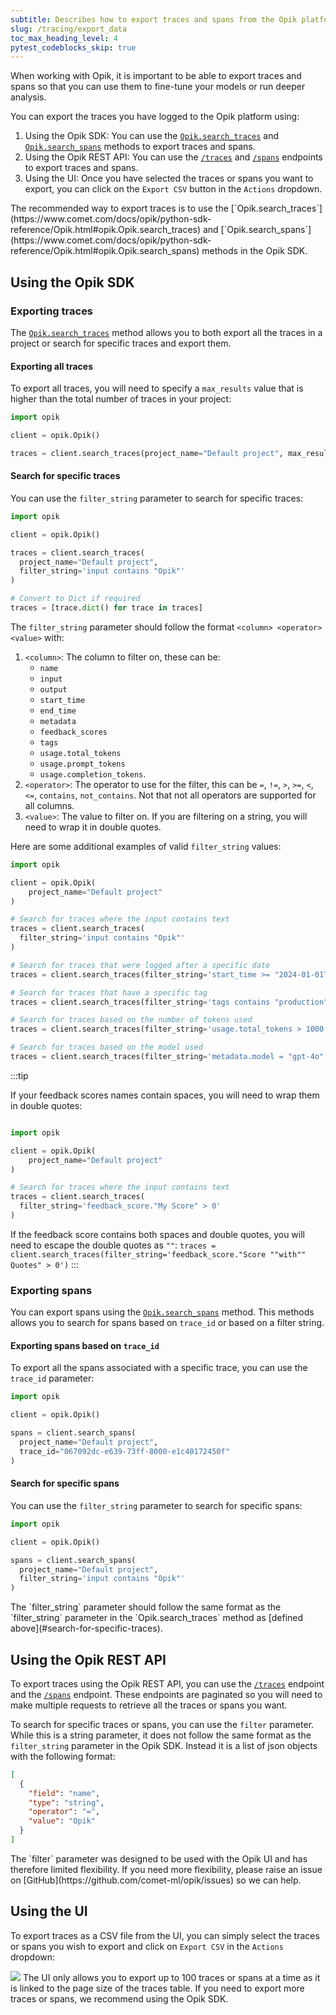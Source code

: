 ```yaml
---
subtitle: Describes how to export traces and spans from the Opik platform.
slug: /tracing/export_data
toc_max_heading_level: 4
pytest_codeblocks_skip: true
---
```


When working with Opik, it is important to be able to export traces and spans so that you can use them to fine-tune your models or run deeper analysis.

You can export the traces you have logged to the Opik platform using:

1. Using the Opik SDK: You can use the [`Opik.search_traces`](https://www.comet.com/docs/opik/python-sdk-reference/Opik.html#opik.Opik.search_traces) and [`Opik.search_spans`](https://www.comet.com/docs/opik/python-sdk-reference/Opik.html#opik.Opik.search_spans) methods to export traces and spans.
2. Using the Opik REST API: You can use the [`/traces`](/reference/rest-api/api-reference/traces/get-traces-by-project) and [`/spans`](/reference/rest-api/api-reference/spans/get-spans-by-project) endpoints to export traces and spans.
3. Using the UI: Once you have selected the traces or spans you want to export, you can click on the `Export CSV` button in the `Actions` dropdown.

<Tip>
  The recommended way to export traces is to use the
  [`Opik.search_traces`](https://www.comet.com/docs/opik/python-sdk-reference/Opik.html#opik.Opik.search_traces) and
  [`Opik.search_spans`](https://www.comet.com/docs/opik/python-sdk-reference/Opik.html#opik.Opik.search_spans) methods
  in the Opik SDK.
</Tip>

## Using the Opik SDK

### Exporting traces

The [`Opik.search_traces`](https://www.comet.com/docs/opik/python-sdk-reference/Opik.html#opik.Opik.search_traces) method allows you to both export all the traces in a project or search for specific traces and export them.

#### Exporting all traces

To export all traces, you will need to specify a `max_results` value that is higher than the total number of traces in your project:

```python
import opik

client = opik.Opik()

traces = client.search_traces(project_name="Default project", max_results=1000000)
```

#### Search for specific traces

You can use the `filter_string` parameter to search for specific traces:

```python
import opik

client = opik.Opik()

traces = client.search_traces(
  project_name="Default project",
  filter_string='input contains "Opik"'
)

# Convert to Dict if required
traces = [trace.dict() for trace in traces]
```

The `filter_string` parameter should follow the format `<column> <operator> <value>` with:

1. `<column>`: The column to filter on, these can be:
   - `name`
   - `input`
   - `output`
   - `start_time`
   - `end_time`
   - `metadata`
   - `feedback_scores`
   - `tags`
   - `usage.total_tokens`
   - `usage.prompt_tokens`
   - `usage.completion_tokens`.
2. `<operator>`: The operator to use for the filter, this can be `=`, `!=`, `>`, `>=`, `<`, `<=`, `contains`, `not_contains`. Not that not all operators are supported for all columns.
3. `<value>`: The value to filter on. If you are filtering on a string, you will need to wrap it in double quotes.

Here are some additional examples of valid `filter_string` values:

```python
import opik

client = opik.Opik(
    project_name="Default project"
)

# Search for traces where the input contains text
traces = client.search_traces(
  filter_string='input contains "Opik"'
)

# Search for traces that were logged after a specific date
traces = client.search_traces(filter_string='start_time >= "2024-01-01T00:00:00Z"')

# Search for traces that have a specific tag
traces = client.search_traces(filter_string='tags contains "production"')

# Search for traces based on the number of tokens used
traces = client.search_traces(filter_string='usage.total_tokens > 1000')

# Search for traces based on the model used
traces = client.search_traces(filter_string='metadata.model = "gpt-4o"')
```

:::tip

If your feedback scores names contain spaces, you will need to wrap them in double quotes:

```python

import opik

client = opik.Opik(
    project_name="Default project"
)

# Search for traces where the input contains text
traces = client.search_traces(
  filter_string='feedback_score."My Score" > 0'
)
```

If the feedback score contains both spaces and double quotes, you will need to escape the double quotes as `""`:
`traces = client.search_traces(filter_string='feedback_score."Score ""with"" Quotes" > 0')`
:::

### Exporting spans

You can export spans using the [`Opik.search_spans`](https://www.comet.com/docs/opik/python-sdk-reference/Opik.html#opik.Opik.search_spans) method. This methods allows you to search for spans based on `trace_id` or based on a filter string.

#### Exporting spans based on `trace_id`

To export all the spans associated with a specific trace, you can use the `trace_id` parameter:

```python
import opik

client = opik.Opik()

spans = client.search_spans(
  project_name="Default project",
  trace_id="067092dc-e639-73ff-8000-e1c40172450f"
)
```

#### Search for specific spans

You can use the `filter_string` parameter to search for specific spans:

```python
import opik

client = opik.Opik()

spans = client.search_spans(
  project_name="Default project",
  filter_string='input contains "Opik"'
)
```

<Tip>
  The `filter_string` parameter should follow the same format as the `filter_string` parameter in the
  `Opik.search_traces` method as [defined above](#search-for-specific-traces).
</Tip>

## Using the Opik REST API

To export traces using the Opik REST API, you can use the [`/traces`](/reference/rest-api/api-reference/traces/get-traces-by-project) endpoint and the [`/spans`](/reference/rest-api/api-reference/spans/get-spans-by-project) endpoint. These endpoints are paginated so you will need to make multiple requests to retrieve all the traces or spans you want.

To search for specific traces or spans, you can use the `filter` parameter. While this is a string parameter, it does not follow the same format as the `filter_string` parameter in the Opik SDK. Instead it is a list of json objects with the following format:

```json
[
  {
    "field": "name",
    "type": "string",
    "operator": "=",
    "value": "Opik"
  }
]
```

<Warning>
  The `filter` parameter was designed to be used with the Opik UI and has therefore limited flexibility. If you need
  more flexibility, please raise an issue on [GitHub](https://github.com/comet-ml/opik/issues) so we can help.
</Warning>

## Using the UI

To export traces as a CSV file from the UI, you can simply select the traces or spans you wish to export and click on `Export CSV` in the `Actions` dropdown:

<Frame>
  <img src="/img/tracing/download_traces.png" />
</Frame>

<Tip>
  The UI only allows you to export up to 100 traces or spans at a time as it is linked to the page size of the traces
  table. If you need to export more traces or spans, we recommend using the Opik SDK.
</Tip>
